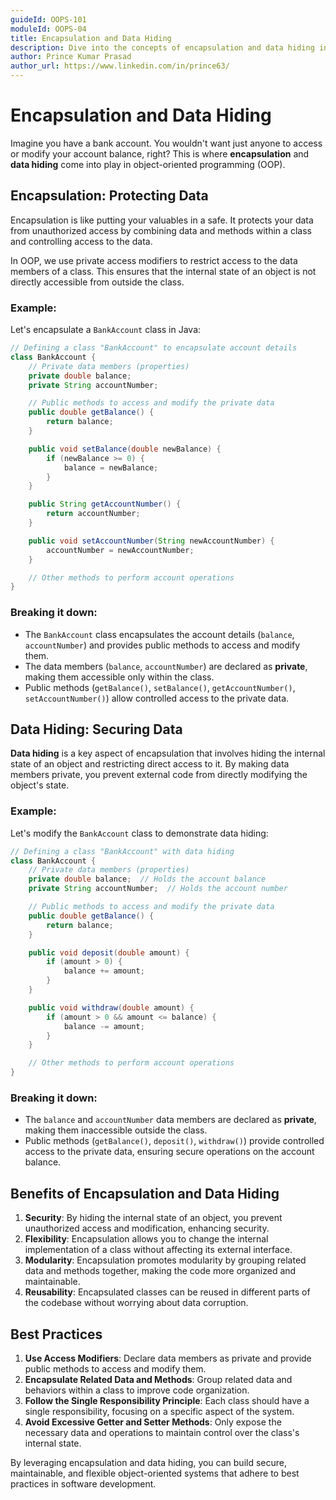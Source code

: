 ```yaml
---
guideId: OOPS-101
moduleId: OOPS-04
title: Encapsulation and Data Hiding
description: Dive into the concepts of encapsulation and data hiding in object-oriented programming (OOP) with examples and best practices.
author: Prince Kumar Prasad
author_url: https://www.linkedin.com/in/prince63/
---
```


# Encapsulation and Data Hiding

Imagine you have a bank account. You wouldn't want just anyone to access or modify your account balance, right? This is where **encapsulation** and **data hiding** come into play in object-oriented programming (OOP).

## Encapsulation: Protecting Data

Encapsulation is like putting your valuables in a safe. It protects your data from unauthorized access by combining data and methods within a class and controlling access to the data.

In OOP, we use private access modifiers to restrict access to the data members of a class. This ensures that the internal state of an object is not directly accessible from outside the class.

### Example:

Let's encapsulate a `BankAccount` class in Java:

```java
// Defining a class "BankAccount" to encapsulate account details
class BankAccount {
    // Private data members (properties)
    private double balance;
    private String accountNumber; 

    // Public methods to access and modify the private data
    public double getBalance() {
        return balance;
    }

    public void setBalance(double newBalance) {
        if (newBalance >= 0) {
            balance = newBalance;
        }
    }

    public String getAccountNumber() {
        return accountNumber;
    }

    public void setAccountNumber(String newAccountNumber) {
        accountNumber = newAccountNumber;
    }

    // Other methods to perform account operations
}
```

### Breaking it down:

- The `BankAccount` class encapsulates the account details (`balance`, `accountNumber`) and provides public methods to access and modify them.
- The data members (`balance`, `accountNumber`) are declared as **private**, making them accessible only within the class.
- Public methods (`getBalance()`, `setBalance()`, `getAccountNumber()`, `setAccountNumber()`) allow controlled access to the private data.

## Data Hiding: Securing Data

**Data hiding** is a key aspect of encapsulation that involves hiding the internal state of an object and restricting direct access to it. By making data members private, you prevent external code from directly modifying the object's state.

### Example:

Let's modify the `BankAccount` class to demonstrate data hiding:

```java
// Defining a class "BankAccount" with data hiding
class BankAccount {
    // Private data members (properties)
    private double balance;  // Holds the account balance
    private String accountNumber;  // Holds the account number

    // Public methods to access and modify the private data
    public double getBalance() {
        return balance;
    }

    public void deposit(double amount) {
        if (amount > 0) {
            balance += amount;
        }
    }

    public void withdraw(double amount) {
        if (amount > 0 && amount <= balance) {
            balance -= amount;
        }
    }

    // Other methods to perform account operations
}
```

### Breaking it down:

- The `balance` and `accountNumber` data members are declared as **private**, making them inaccessible outside the class.
- Public methods (`getBalance()`, `deposit()`, `withdraw()`) provide controlled access to the private data, ensuring secure operations on the account balance.

## Benefits of Encapsulation and Data Hiding

1. **Security**: By hiding the internal state of an object, you prevent unauthorized access and modification, enhancing security.
2. **Flexibility**: Encapsulation allows you to change the internal implementation of a class without affecting its external interface.
3. **Modularity**: Encapsulation promotes modularity by grouping related data and methods together, making the code more organized and maintainable.
4. **Reusability**: Encapsulated classes can be reused in different parts of the codebase without worrying about data corruption.

## Best Practices

1. **Use Access Modifiers**: Declare data members as private and provide public methods to access and modify them.
2. **Encapsulate Related Data and Methods**: Group related data and behaviors within a class to improve code organization.
3. **Follow the Single Responsibility Principle**: Each class should have a single responsibility, focusing on a specific aspect of the system.
4. **Avoid Excessive Getter and Setter Methods**: Only expose the necessary data and operations to maintain control over the class's internal state.

By leveraging encapsulation and data hiding, you can build secure, maintainable, and flexible object-oriented systems that adhere to best practices in software development.